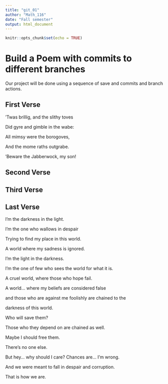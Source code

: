 ---
title: "git_01"
author: "Math_116"
date: "Fall semester"
output: html_document
---

```{r setup, include=FALSE}
knitr::opts_chunk$set(echo = TRUE)
```
# Build a Poem with commits to different branches
Our project will be done using a sequence of save and commits and branch actions.
<!-- Do not modify or change any text in "!--" bracketed areas such as this --- these are instructions to
you, if you change any of this the git program will notice it and compromise your git merging strategy !-->

## First Verse 
<!--Put the first five lines of a poem by Lewis Carrol in this section!-->
'Twas brillig, and the slithy toves

Did gyre and gimble in the wabe:

All mimsy were the borogoves,

And the mome raths outgrabe.

'Beware the Jabberwock, my son!

## Second Verse
<!--Put the first five lines of a poem by Robert Frost here!-->

## Third Verse
<!--Put the first two verses of The Walrus and the Carpenter here!-->

## Last Verse
<!--Put a short poem of your choice 8-20 lines,here!-->
I'm the darkness in the light.

I'm the one who wallows in despair

Trying to find my place in this world.

A world where my sadness is ignored.

I'm the light in the darkness.

I'm the one of few who sees the world for what it is.

A cruel world, where those who hope fail.

A world... where my beliefs are considered false

and those who are against me foolishly are chained to the 

darkness of this world.

Who will save them?

Those who they depend on are chained as well.

Maybe I should free them.

There's no one else.

But hey... why should I care? Chances are... I'm wrong.

And we were meant to fall in despair and corruption.

That is how we are. 
